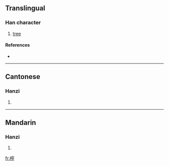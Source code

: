 ==Translingual==

===Han character===
{{Han char|rn=75|rad=木|as=09|sn=13|four=4092<sub>1</sub>|canj=木卜口弓 (DYRN)}}

# [[tree]]

====References====
* {{Han ref|kx=0540.100|dkj=15151|dj=0927.170|hdz=21254.090|uh=695F|ud=26975|bh=DDCA|bd=56778}}

----

==Cantonese==

===Hanzi===
{{yue-hanzi|jyut=|y=ting4}}

# {{defn|Cantonese|sort=木09}}

----

==Mandarin==

===Hanzi===
{{cmn-hanzi|pin=[[tíng]] ([[ting2]]), [[yuán]] ([[yuan2]])|wg=t'ing<sup>2</sup>, yüan<sup>2</sup>}}

# {{defn|Mandarin|sort=木09}}

[[fr:楟]]
